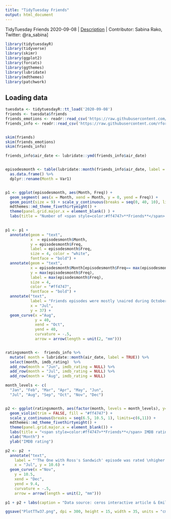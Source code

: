 ```yaml
---
title: "TidyTuesday Friends"
output: html_document
---
```

TidyTuesday Friends 2020-09-08 |
[Description](https://github.com/rfordatascience/tidytuesday/blob/master/data/2020/2020-09-08/readme.md) |
Contributor: Sabina Rako, Twitter: @ra_sabina]

```r
library(tidytuesdayR)
library(tidyverse)
library(skimr)
library(ggplot2)
library(forcats)
library(ggthemes)
library(lubridate)
library(mdthemes)
library(patchwork)
```

## Loading data

```r
tuesdata <- tidytuesdayR::tt_load('2020-09-08')
friends <- tuesdata$friends
friends_emotions <- readr::read_csv('https://raw.githubusercontent.com/rfordatascience/tidytuesday/master/data/2020/2020-09-08/friends_emotions.csv')
friends_info <- readr::read_csv('https://raw.githubusercontent.com/rfordatascience/tidytuesday/master/data/2020/2020-09-08/friends_info.csv')


skim(friends)
skim(friends_emotions)
skim(friends_info)

friends_info$air_date <- lubridate::ymd(friends_info$air_date)


episodesmonth <- table(lubridate::month(friends_info$air_date, label = TRUE)) %>% 
  as.data.frame() %>% 
  dplyr::rename(Month = Var1)


p1 <- ggplot(episodesmonth, aes(Month, Freq)) +
  geom_segment( aes(x = Month, xend = Month, y = 0, yend = Freq)) +
  geom_point(size = 9) + scale_y_continuous(breaks = seq(0, 40, 10), limits=c(-1,45)) +  
  mdthemes::md_theme_fivethirtyeight() + 
  theme(panel.grid.major.x = element_blank() ) + 
  labs(title = "Number of <span style=color:#ff4747>**Friends**</span> episodes per month") + ylab("Number of episodes")
    

p1 <- p1 + 
  annotate(geom = "text",
           x  = episodesmonth$Month, 
           y = episodesmonth$Freq, 
           label = episodesmonth$Freq, 
           size = 4, color = "white", 
           fontface = "bold") + 
  annotate(geom = "text", 
           x = episodesmonth$Month[episodesmonth$Freq== max(episodesmonth$Freq)], 
           y = max(episodesmonth$Freq), 
           label = max(episodesmonth$Freq), 
           size = 4, 
           color = "#ff4747", 
           fontface = "bold") + 
  annotate("text", 
           label = "Friends episodes were mostly \naired during October", 
           x = "Jul", 
           y = 37) + 
  geom_curve(x ="Aug", 
             y = 40, 
             xend = "Oct", 
             yend = 40,  
             curvature = -.5, 
             arrow = arrow(length = unit(2, "mm")))


ratingsmonth <-  friends_info %>% 
  mutate( month = lubridate::month(air_date, label = TRUE)) %>% 
  select(month, imdb_rating)  %>% 
  add_row(month = "Jun", imdb_rating = NULL) %>% 
  add_row(month = "Jul", imdb_rating = NULL) %>% 
  add_row(month = "Aug", imdb_rating = NULL) 

month_levels <- c(
  "Jan", "Feb", "Mar", "Apr", "May", "Jun", 
  "Jul", "Aug", "Sep", "Oct", "Nov", "Dec")


p2 <- ggplot(ratingsmonth, aes(factor(month, levels = month_levels), y=imdb_rating)) + 
  geom_violin(trim = FALSE, fill = "#ff4747") + 
  scale_y_continuous(breaks = seq(6.5, 10.5, 1), limits=c(6,11)) +  
  mdthemes::md_theme_fivethirtyeight() + 
  theme(panel.grid.major.x = element_blank()) + 
  labs(title = "<span style=color:#ff4747>**Friends**</span> IMDB ratings per month") + 
  xlab("Month") + 
  ylab("IMDB rating")

p2 <- p2  + 
  annotate("text",
    label = "'The One with Ross's Sandwich' episode was rated \nhigher then the other episodes aired during December", 
    x = "Jul", y = 10.6) + 
  geom_curve(x ="Nov", 
    y = 10.5, 
    xend = "Dec", 
    yend = 9.4,  
    curvature = -.5, 
    arrow = arrow(length = unit(2, "mm")))

p1 + p2 + labs(caption = "Data source: ceros interactive article & Emil Hvitfeldt Vis: @ra_sabina")

ggsave("PlotTTw37.png", dpi = 300, height = 15, width = 35, units = "cm")
```


